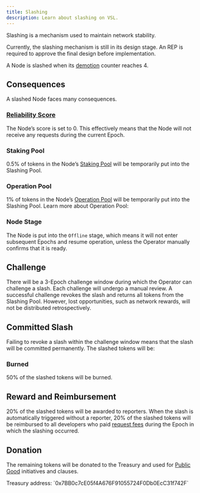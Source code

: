 ```yaml
---
title: Slashing
description: Learn about slashing on VSL.
---
```


Slashing is a mechanism used to maintain network stability.

<Callout type="error">
  Currently, the slashing mechanism is still in its design stage. An REP is required to approve the final design before implementation.
</Callout>

A Node is slashed when its [demotion](./demotion) counter reaches 4.

## Consequences

A slashed Node faces many consequences.

### [Reliability Score](./reliability-score)

The Node’s score is set to 0. This effectively means that the Node will not receive any requests during the current Epoch.

### Staking Pool

0.5% of tokens in the Node’s [Staking Pool](../pool/staking-pool) will be temporarily put into the Slashing Pool.

### Operation Pool

1% of tokens in the Node’s [Operation Pool](../pool/operation-pool) will be temporarily put into the Slashing Pool. Learn more about Operation Pool:

### Node Stage

The Node is put into the `Offline` stage, which means it will not enter subsequent Epochs and resume operation, unless the Operator manually confirms that it is ready.

## Challenge

There will be a 3-Epoch challenge window during which the Operator can challenge a slash. Each challenge will undergo a manual review. A successful challenge revokes the slash and returns all tokens from the Slashing Pool. However, lost opportunities, such as network rewards, will not be distributed retrospectively.

## Committed Slash

Failing to revoke a slash within the challenge window means that the slash will be committed permanently. The slashed tokens will be:

### Burned

50% of the slashed tokens will be burned.

## Reward and Reimbursement

20% of the slashed tokens will be awarded to reporters. When the slash is automatically triggered without a reporter, 20% of the slashed tokens will be reimbursed to all developers who paid [request fees](./request-fee) during the Epoch in which the slashing occurred.

## Donation

The remaining tokens will be donated to the Treasury and used for [Public Good](/guide/core/concepts/nodes/public-good-node) initiatives and clauses.

<Callout>
  Treasury address: `0x7BB0c7cE05f4A676F91055724F0Db0EcC31f742F`
</Callout>
